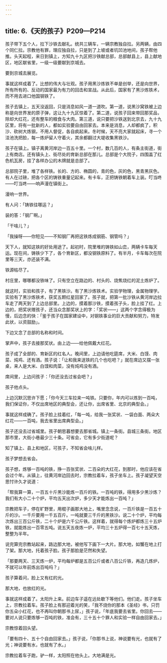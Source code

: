 ```yaml
---
---
---
```

title: 6.《天的孩子》P209—P214
---





孩子带下五个人，拉下沙铁去献礼。统共三辆车，一辆宗教独自拉。另两辆，由四个同仁拉。宗教他有罪，理应独自拉，只是到了上坡或者坑凹池地间，孩子帮他推。头天起程，来日到镇上，方知九十九区把沙铁献总部，总部献县上，县上献地区，地区献省里，一级一级要献到京城去。

要到京城去展览。

事就这样成着了。比想的伟大与壮观。孩子用黑沙炼铁不单是创举，还是向世界，所有所有的、反动的国家最为有力的回击和宣战。从此后，国家有了黑沙炼铁术，而不用去进口他国钢铁了。

孩子去镇上，五天没返回，只是消息如风一道一道吹。第一道，说黑沙窝铁被上边称是向世界发的原子弹，这让九十九区惊着了。第二道，说孩子回来带回那奖品，除却大红花，还有整车的粮食与大肉。第三道，说只要把沙铁送到北京去，九十九区里，将有一批新的人，都如实验要自由回家去。本来是消息，人却都疯了，积沙、砍树大炼钢，不用人督促，各自疯起来。冬时候，天不亮大家就起床，寻一个洼池洗把脸，每一炼炉留人守着火，其余都翻过大堤收集黑铁沙。

孩子在镇上。镇子离黄河岸边一百五十里。一个村，数几百的人，有条主街道，街上有商店。还有镇头上、街尽处的育新总部在那儿。总部是个大院子，四围盖了红色机瓦房，挂了各样办公的木牌就是总部了。

总部院子里，堆了各样铁。长的、方的、椭圆的，青的色，灰的色，黑青黑灰色。有人在过磅，把各个区的铸铁重量记起来。有卡车，正把铸铁朝着车上装。叮当咚——叮当咚——响声漫在镇街上。

漫响一世界。

有人问：「铸铁往哪运？」

装的答：「钢厂啊。」

「干啥儿？」

「我操呀——你短见——不知钢厂再把这铁炼成钢筋、钢管吗？」

天下人，就知这铁的好处用途了。起初时，院里堆的铸铁如山峦，两辆卡车每天运。现在间，铸铁少下了，各个育新区，都没钢铁原料了。有半月，卡车每次在院里等三天，亦还装不满。

铁源枯尽了。

村庄里，哪哪都没铁味了。只有空立在路边的、村头的、烧焦烧红的泥土炼炉了。

就这时，实验和孩子，有了黑铁沙。有了黑沙炼铁术。实验学物理，金属物理学。实验有了黑沙炼铁术，获奖五颗红星回家了。孩子就，把第一批沙铁从黄河岸边拉车走了两天到了上边总部里。上边的，摸着那沙铁，摸着孩子头，脸上挂了红。上边的，把奖状赠孩子，还当众念那奖状上的字：「奖状——」这两个字念得极为慢，后边念的快：「鉴于孩子在国家建设中，对钢铁事业的巨大贡献和努力，特发此状，以资鼓励」。

下边又念了总部的名称和时间。

掌声中，孩子去接那奖状。由上边——给他佩戴大红花。

孩子成了全部的、育新区的红名人。晚间里，上边请他吃筵席，大米、白馍、肉菜、炖鸡、还有酒。孩子说：「让和我来送铁的几个也吃吧？」就在席边又摆一张桌，来人是大米、白馍和肉菜，没有炖鸡没有酒。

席间里，上边问孩子：「你还没去过省会吧？」

孩子他点头。

上边沉默沉思许下愿；「你今天三车拉来一吨铁。只要你，年内可以炼到一百吨，我们保证你，不仅出席地区的典型会，还让你，出席省里、北京的典型会。」

事就这样成确了。孩子脸上挂着红，「每一吨，给我一张奖状、一袋白面、两朵大红花——一百吨，我去省里出席典型会。」

孩子还没去过省城里。孩子朝思暮想要去那省城。镇上一条街。县城三条街。地区那市里，大街小巷最少三十条。可省会，它有多少街道呢？

知了镇上、县上和地区，可孩子，不知省会啥儿样。

孩子梦想去省会。

孩子想，炼够一百吨的铁，挣一百张奖状、二百朵的大红花，到那时，他应该在省会过个年。从镇上，往黄河岸边回去时，宗教拉着车，孩子坐车上。孩子凝望天空思忖许久才说道：

「帮我算一算，一百五十斤黑沙能炼一百斤的铁。一百吨的铁，得用多少黑沙炼？我们有大小二十个炉，平均五天出次炉，多少天才能炼出一百吨？」

宗教把车子，停在旷野里，用棍子画那大地上，嘴里念念说，一百斤铁是一百五十斤的沙。一千斤要用一千五百斤。一吨就要三千斤的黑铁沙。说二十个炉，平均每次炼出三百公斤铁，二十个炉是六千公斤铁。这样着，就得每个炼炉都炼三十五炉铁，就能炼出一百零五吨。说五天五夜炼一炉，平均三十五炉得一百七十五天炼，整整为半年。

说完算完宗教站起来，路边那大地，被他写下画下一大片。那大地，如蟹在地上打了架。那大地，托着孩子脸。孩子那脸是茫然和失望。

「那要两天、三天炼一炉，平均每炉都是五百公斤或者八百公斤铁，再造几炼炉，不就可以年前炼出百吨吗？」

孩子算着问，脸上又有红的光。

那大地，也放红的光。

事就这样成着了。太阳升上来。前边车子遥在远处歇下等他们。他们走。孩子坐车上，宗教拉着车。孩子脸上有那迎着光的笑，「我不烧你的那本《圣经》书，只罚你五朵小红花，也不再叫你朝那书上尿，」孩子说，「年底我要去省里。你回去——要对人说只要炼够一百吨的铁，准会有，三十五十个罪人和实验一样自由回家去。」

宗教惊着回头望。

「要有四十、五十个自由回家去。」孩子说，「你那书上说，神说要有光，也就有了光；神说要有水，也就有了水。」

宗教拉着车子跑，驴一样，太阳照在他头上。大地满是光。